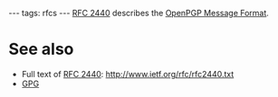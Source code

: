 ---
tags: rfcs
---
[[RFC 2440]] describes the [[OpenPGP Message Format]].

= See also =

* Full text of [[RFC 2440]]: http://www.ietf.org/rfc/rfc2440.txt
* [[GPG]]
